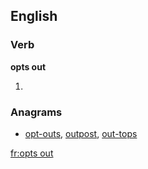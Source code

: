 ==English==

===Verb===
'''opts out'''

# {{en-third-person singular of|opt out}}

===Anagrams===
* [[opt-outs#English|opt-outs]], [[outpost#English|outpost]], [[out-tops#English|out-tops]]

[[fr:opts out]]